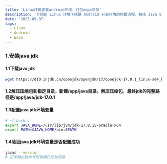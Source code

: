 ```yaml
---
title: 'Linux环境安装android环境，打包expo项目'
description: '介绍在 Linux 环境下搭建 Android 开发环境的完整流程，包括 Java SDK、Android SDK 等依赖的安装配置，以及如何将 Expo 项目打包为 Android 应用的具体步骤。'
date: '2025-09-07'
tags:
  - Linux
  - Android
  - Expo
---
```


### 1.安装java jdk

#### 1.1下载java jdk

```bash
wget ​https://d10.injdk.cn/openjdk/openjdk/17/openjdk-17.0.1_linux-x64_bin.tar.gz​
```

#### 1.2解压压缩包到指定目录，新建/app/java目录，解压压缩包，最终jdk的完整路径是/app/java/jdk-17.0.1

#### 1.3配置java jdk环境变量

```bash filename="~/.bashrc"
# ~/.bashrc
export JAVA_HOME=/usr/lib/jvm/jdk-17.0.15-oracle-x64
export PATH=$JAVA_HOME/bin:$PATH
```

#### 1.4验证java jdk环境变量是否配置成功

```bash
javac --version
# 正常输出版本号则说明已成功安装
```
